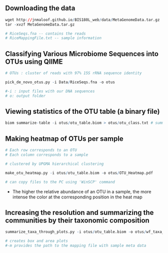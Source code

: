 
## Downloading the data

```r
wget http://jnmaloof.github.io/BIS180L_web/data/MetaGenomeData.tar.gz
tar -xvzf MetaGenomeData.tar.gz

# RiceSeqs.fna -- contains the reads
# RiceMappingFile.txt -- sample information
```

## Classifying Various Microbiome Sequences into OTUs using QIIME

```r
# OTUs : cluster of reads with 97% 15S rRNA sequence identity

pick_de_novo_otus.py -i Data/RiceSeqs.fna -o otus

#-i : input files with our DNA sequences 
# o: output folder
```

## Viewing statistics of the OTU table (a binary file) 

```r
biom summarize-table -i otus/otu_table.biom > otus/otu_class.txt # summarizes the stats and saves the file
```

## Making heatmap of OTUs per sample

```r
# Each row corresponds to an OTU
# Each column corresponds to a sample

# clustered by UPGMA hierarchical clustering

make_otu_heatmap.py -i otus/otu_table.biom -o otus/OTU_Heatmap.pdf

# can copy files to the PC using 'WinSCP' command

```
 
- The higher the relative abundance of an OTU in a sample, the more intense the color at the corresponding position in the heat map

## Increasing the resolution and summarizing the communities by their taxonomic composition

```r
summarize_taxa_through_plots.py -i otus/otu_table.biom -o otus/wf_taxa_summary -m Data/RiceMappingFile.txt

# creates box and area plots
#-m provides the path to the mapping file with sample meta data

```

